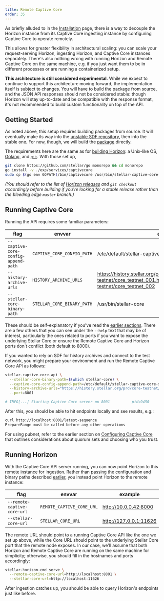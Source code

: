 ```yaml
---
title: Remote Captive Core
order: 35
---
```



As briefly alluded to in the [Installation](./installing.mdx) page, there is a way to decouple the Horizon instance from its Captive Core ingesting instance by configuring Captive Core to operate remotely.

This allows for greater flexibility in architectural scaling: you can scale your request-serving Horizon, ingesting Horizon, and Captive Core instances separately. There's also nothing wrong with running Horizon and Remote Captive Core on the same machine, e.g. if you just want them to be in different processes or are running a containerized setup.

<Alert>

**This architecture is still considered experimental.** While we expect to continue to support this architecture moving forward, the implementation itself is subject to changes. You will have to build the package from source, and the JSON API responses should not be considered stable: though Horizon will stay up-to-date and be compatible with the response format, it's not recommended to build custom functionality on top of the API.

</Alert>

## Getting Started

As noted above, this setup requires building packages from source. It will eventually make its way into the [unstable SDF repository](https://github.com/stellar/packages/blob/master/docs/adding-the-sdf-stable-repository-to-your-system.md#adding-the-bleeding-edge-testing-repository), then into the stable one. For now, though, we will build the [package](https://github.com/stellar/go/blob/master/exp/services/captivecore/README.md) directly.

The requirements here are the same as for [building Horizon](./installing.mdx#building): a Unix-like OS, [Golang](https://golang.org/doc/install), and [`git`](https://git-scm.com/). With those set up,

<CodeExample>

```bash
git clone https://github.com/stellar/go monorepo && cd monorepo
go install -v ./exp/services/captivecore
sudo cp $(go env GOPATH)/bin/captivecore /usr/bin/stellar-captive-core-api
```

</CodeExample>

_(You should refer to the list of [Horizon releases](https://github.com/stellar/go/releases) and `git checkout` accordingly before building if you're looking for a stable release rather than the bleeding edge `master` branch.)_

## Running Captive Core

Running the API requires some familiar parameters:

| flag | envvar | example |
| ---- | ------ | ------- |
| `--captive-core-config-append-path` | `CAPTIVE_CORE_CONFIG_PATH` | /etc/default/stellar-captive-core.toml |
| `--history-archive-urls` | `HISTORY_ARCHIVE_URLS` | https://history.stellar.org/prd/core-testnet/core_testnet_001,https://history.stellar.org/prd/core-testnet/core_testnet_002 |
| `--stellar-core-binary-path` | `STELLAR_CORE_BINARY_PATH` | /usr/bin/stellar-core |

These should be self-explanatory if you've read the [earlier sections](./configuring.mdx#parameters). There are a few others that you can see under the `--help` text that may be of interest, particularly the ones related to ports if you want to expose the underlying Stellar Core or ensure the Remote Captive Core and Horizon ports don't conflict (both default to 8000).

If you wanted to rely on SDF for history archives and connect to the test network, you might prepare your environment and run the Remote Captive Core API as follows:

<CodeExample>

```bash
stellar-captive-core-api \
  --stellar-core-binary-path=$(which stellar-core) \
  --captive-core-config-append-path=/etc/default/stellar-captive-core-stub.toml \
  --history-archive-urls="https://history.stellar.org/prd/core-testnet/core_testnet_001" \
  --port=8001

# INFO[...] Starting Captive Core server on 8001          pid=9450
```

</CodeExample>

After this, you should be able to hit endpoints locally and see results, e.g.:

<CodeExample>

```bash
curl http://localhost:8001/latest-sequence
PrepareRange must be called before any other operations
```

</CodeExample>

For using pubnet, refer to the earlier section on [Configuring Captive Core](./configuring.mdx#configuring-captive-core) that outlines considerations about quorum sets and choosing who you trust.

## Running Horizon

With the Captive Core API server running, you can now point Horizon to this remote instance for ingestion. Rather than passing the configuration and binary paths described [earlier](./configuring.mdx#with-ingestion), you instead point Horizon to the remote instance:

| flag | envvar | example |
| ---- | ------ | ------- |
| `--remote-captive-core-url` | `REMOTE_CAPTIVE_CORE_URL` | http://10.0.0.42:8000 |
| `--stellar-core-url` | `STELLAR_CORE_URL` | http://127.0.0.1:11626 |

The remote URL should point to a running Captive Core API like the one we set up above, while the Core URL should point to the underlying Stellar Core port that the remote node exposes. In our case, we'll assume that both Horizon and Remote Captive Core are running on the same machine for simplicity; otherwise, you should fill in the hostnames and ports accordingly:

<CodeExample>

```bash
stellar-horizon-cmd serve \
  --remote-captive-core-url=http://localhost:8001 \
  --stellar-core-url=http://localhost:11626
```

</CodeExample>

After ingestion catches up, you should be able to query Horizon's endpoints just like before.
